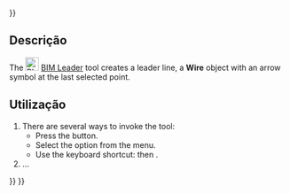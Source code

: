 <languages/>
{{UnfinishedDocu{{#translation:}}}}

<div lang="en" dir="ltr" class="mw-content-ltr">
{{Docnav
|[[BIM_DimensionVertical|DimensionVertical]]
|[[Arch_Axis|Axis]]
|[[BIM_Workbench|BIM]]
|IconL=BIM_DimensionVertical.svg
|IconR=Arch_Axis.svg
|IconC=Workbench_BIM.svg
}}
</div>

<div lang="en" dir="ltr" class="mw-content-ltr">
{{GuiCommand
|Name=BIM Leader
|MenuLocation=Annotation → Leader
|Workbenches=[[BIM_Workbench|BIM]]
|Shortcut={{KEY|L}} {{KEY|E}}
|Version=1.0
|SeeAlso=
}}
</div>

<span id="Description"></span>
== Descrição ==

<div lang="en" dir="ltr" class="mw-content-ltr">
The [[Image:BIM_Leader.svg|24px]] [[BIM_Leader|BIM Leader]] tool creates a leader line, a '''Wire''' object with an arrow symbol at the last selected point.
</div>

<span id="Usage"></span>
==Utilização==

<div lang="en" dir="ltr" class="mw-content-ltr">
# There are several ways to invoke the tool:
#* Press the {{Button|[[Image:BIM_Leader.svg|16px]] [[BIM_Leader|Leader]]}} button.
#* Select the {{MenuCommand|Annotation → [[Image:BIM_Leader.svg|16px]] Leader}} option from the menu.
#* Use the keyboard shortcut: {{KEY|L}} then {{KEY|E}}.
# ...
</div>


<div lang="en" dir="ltr" class="mw-content-ltr">
{{Docnav
|[[BIM_DimensionVertical|DimensionVertical]]
|[[Arch_Axis|Axis]]
|[[BIM_Workbench|BIM]]
|IconL=BIM_DimensionVertical.svg
|IconR=Arch_Axis.svg
|IconC=Workbench_BIM.svg
}}
</div>

{{BIM_Tools_navi{{#translation:}}}}
{{Userdocnavi{{#translation:}}}}